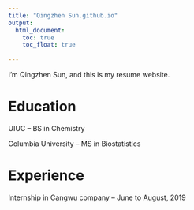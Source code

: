 ```yaml
---
title: "Qingzhen Sun.github.io"
output: 
  html_document:
    toc: true
    toc_float: true
 
---
```


I'm Qingzhen Sun, and this is my resume website.

# Education

UIUC -- BS in Chemistry

Columbia University -- MS in Biostatistics

# Experience

Internship in Cangwu company -- June to August, 2019





